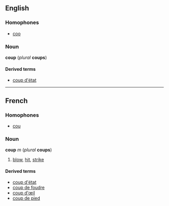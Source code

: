 ==English==
===Homophones===
*[[coo]]

===Noun===
'''coup''' (''plural'' '''coups''')

====Derived terms====
*[[coup d'état]]

----
==French==
===Homophones===
*[[cou]]

===Noun===
'''coup''' ''m'' (''plural'' '''coups''')

#[[blow]], [[hit]], [[strike]]

====Derived terms====
*[[coup d'état#French|coup d'état]]
*[[coup de foudre]]
*[[coup d'œil]]
*[[coup de pied]]